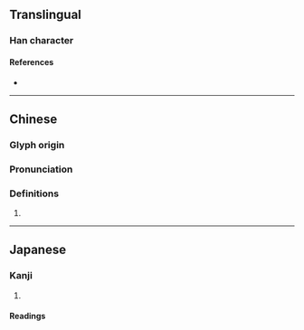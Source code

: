{{character info/new}}
==Translingual==

===Han character===
{{Han char|rn=32|rad=土|as=09|sn=12|four=41112|canj=GPMM,XGPMM|ids=⿰土恆}}

====References====
* {{Han ref|kx=0233.260|dkj=05265|dj=0471.030|uh=5829|ud=22569|bh=D87D|bd=55421}}

----

==Chinese==
{{zh-forms}}

===Glyph origin===
{{Han etym}}

===Pronunciation===
{{zh-pron
|m=gèng
|c=gang2,gang3
|mc=y
|oc=y
|cat=
}}

===Definitions===
{{zh-hanzi}}

# {{rfdef|zh}}

----

==Japanese==

===Kanji===
{{ja-kanji|grade=|rs=土09}}

# {{rfdef|ja|sort=土09}}

====Readings====
{{ja-readings|on=[[こう]] (kō)|kun=[[みち]] (michi)}}